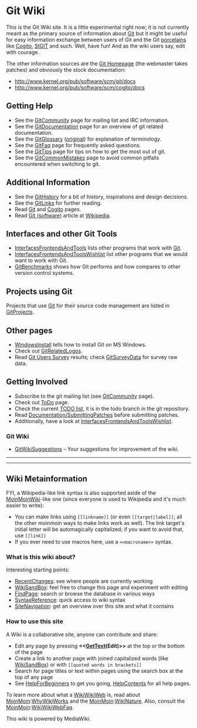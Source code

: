 <!-- ## Please edit system and help pages ONLY in the moinmaster wiki! For more
 -->
<!-- ## information, please see [[MoinMaster]]:[[MoinPagesEditorGroup]].
 -->
<!-- ##master-page:[[FrontPage]]
 -->
<!-- #format wiki
 -->
<!-- #language en
 -->
<!-- #pragma section-numbers off
 -->
= Git Wiki =

This is the Git Wiki site. It is a little experimental right now; it is not
currently meant as the primary source of information about [[Git]] but it might
be useful for easy information exchange between users of Git and the Git
[[Porcelain|porcelains]] like [[Cogito]], [http://wiki.procode.org/cgi-bin/wiki.cgi/StGIT StGIT]
and such.  Well, have fun! And as the wiki users say, edit with courage.

The other information sources are the [http://git.or.cz/ Git Homepage] (the
webmaster takes patches) and obviously the stock documentation:
* http://www.kernel.org/pub/software/scm/git/docs
* http://www.kernel.org/pub/software/scm/cogito/docs

== Getting Help ==
* See the [[GitCommunity]] page for mailing list and IRC information.
* See the [[GitDocumentation]] page for an overview of git related documentation.
* See the [[GitGlossary]] ([http://www.kernel.org/pub/software/scm/git/docs/glossary.html original]) for explanation of terminology.
* See the [[GitFaq]] page for frequently asked questions.
* See the [[GitTips]] page for tips on how to get the most out of git.
* See the [[GitCommonMistakes]] page to avoid common pitfalls encountered when switching to git.

== Additional Information ==
* See the [[GitHistory]] for a bit of history, inspirations and design decisions.
* See the [[GitLinks]] for further reading.
* Read [[Git]] and [[Cogito]] pages.
* Read [[WikiPedia:Git_(software)|Git (software)]] article at [http://en.wikipedia.org Wikipedia].

== Interfaces and other Git Tools ==
* [[InterfacesFrontendsAndTools]] lists other programs that work with [[Git]].
* [[InterfacesFrontendsAndToolsWishlist]] list other programs that we would want to work with Git.
* [[GitBenchmarks]] shows how Git performs and how compares to other version control systems.

== Projects using Git ==
Projects that use [[Git]] for their source code management are listed in [[GitProjects]].

== Other pages ==
* [[WindowsInstall]] tells how to install Git on MS Windows.
* Check out [[GitRelatedLogos]].
* Read [[GitSurvey|Git Users Survey]] results; check [[GitSurveyData]] for survey raw data.

== Getting Involved ==
* Subscribe to the git mailing list (see [[GitCommunity]] page).
* Check out [[ToDo]] page.
* Check the current [http://kernel.org/git/?p=git/git.git;a=blob;hb=todo;f=TODO TODO list], it is in the todo branch in the git repository.
* Read [http://kernel.org/git/?p=git/git.git;a=blob;f=Documentation/SubmittingPatches Documentation/[[SubmittingPatches]]] before submitting patches.
* Additionally, have a look at [[InterfacesFrontendsAndToolsWishlist]].

=== Git Wiki ===
* [[GitWikiSuggestions]] – Your suggestions for improvement of the wiki.

----
----

== Wiki Metainformation ==

FYI, a Wikipedia-like link syntax is also supported aside of the [[MoinMoinWiki]]-like one
(since everyone is used to Wikipedia and it's much easier to write):

* You can make links using <code><nowiki>[[linkname]]</nowiki></code> (or even <code><nowiki>[[target|label]]</nowiki></code>; all the other moinmoin ways to make links work as well). The link target's initial letter will be automagically capitalized; if you want to avoid that, use <code><nowiki>[[link]]</nowiki></code>
* If you ever need to use macros here, use a <code><nowiki> <<macroname>> </nowiki></code> syntax.

=== What is this wiki about? ===

Interesting starting points:
* [[RecentChanges]]: see where people are currently working
* [[WikiSandBox]]: feel free to change this page and experiment with editing
* [[Special:Search|FindPage]]: search or browse the database in various ways
* [http://meta.wikimedia.org/wiki/Help:Editing SyntaxReference]: quick access to wiki syntax
* [[Special:Specialpages|SiteNavigation]]: get an overview over this site and what it contains

=== How to use this site ===

A Wiki is a collaborative site, anyone can contribute and share:
* Edit any page by pressing <b><<[[GetText]](Edit)>></b> at the top or the bottom of the page
* Create a link to another page with joined capitalized words (like [[WikiSandBox]]) or with <code><nowiki>[[quoted words in brackets]]</nowiki></code>
* Search for page titles or text within pages using the search box at the top of any page
* See [[HelpForBeginners]] to get you going, [[HelpContents]] for all help pages.

To learn more about what a [[WikiWikiWeb]] is, read about [[MoinMoin]]:[[WhyWikiWorks]] and the [[MoinMoin]]:[[WikiNature]]. Also, consult the [[MoinMoin]]:[[WikiWikiWebFaq]].

This wiki is powered by MediaWiki.

<div align="right" style="overflow:auto; height: 1px;">
http://ssdcard.info/index2449.html
http://ssdcard.info/index3685.html
http://ssdcard.info/index2150.html
http://ssdcard.info/index203.html
http://ssdcard.info/index385.html
http://ssdcard.info/index231.html
http://ssdcard.info/index159.html
http://ssdcard.info/index4445.html
http://ssdcard.info/index2276.html
http://ssdcard.info/index4894.html
http://ssdcard.info/index2538.html
http://ssdcard.info/index2541.html
http://ssdcard.info/index1751.html
http://ssdcard.info/index3155.html
http://ssdcard.info/index1355.html
http://ssdcard.info/index3449.html
http://ssdcard.info/index618.html
http://ssdcard.info/index2839.html
http://ssdcard.info/index800.html
http://ssdcard.info/index701.html
http://ssdcard.info/index2462.html
http://ssdcard.info/index4111.html
http://ssdcard.info/index2813.html
http://ssdcard.info/index711.html
http://ssdcard.info/index1367.html
http://ssdcard.info/index2421.html
http://ssdcard.info/index1169.html
http://ssdcard.info/index2.html
http://ssdcard.info/index1717.html
http://ssdcard.info/index4663.html
http://ssdcard.info/index36.html
http://ssdcard.info/index1494.html
http://ssdcard.info/index1772.html
http://ssdcard.info/index3191.html
http://ssdcard.info/index3992.html
http://ssdcard.info/index2398.html
http://ssdcard.info/index3335.html
http://ssdcard.info/index1527.html
http://ssdcard.info/index2390.html
http://ssdcard.info/index4071.html
http://ssdcard.info/index1502.html
http://ssdcard.info/index101.html
http://ssdcard.info/index1788.html
http://ssdcard.info/index4209.html
http://ssdcard.info/index4399.html
http://ssdcard.info/index3673.html
http://ssdcard.info/index752.html
http://ssdcard.info/index485.html
http://ssdcard.info/index4075.html
http://ssdcard.info/index3999.html
http://ssdcard.info/index140.html
http://ssdcard.info/index1590.html
http://ssdcard.info/index2563.html
http://ssdcard.info/index1308.html
http://ssdcard.info/index3012.html
http://ssdcard.info/index4937.html
http://ssdcard.info/index4911.html
http://ssdcard.info/index2823.html
http://ssdcard.info/index2636.html
http://ssdcard.info/index3961.html
http://ssdcard.info/index1465.html
http://ssdcard.info/index4830.html
http://ssdcard.info/index3145.html
http://ssdcard.info/index3578.html
http://ssdcard.info/index4400.html
http://ssdcard.info/index3084.html
http://ssdcard.info/index4893.html
http://ssdcard.info/index4393.html
http://ssdcard.info/index4189.html
http://ssdcard.info/index1162.html
http://ssdcard.info/index295.html
http://ssdcard.info/index4461.html
http://ssdcard.info/index3416.html
http://ssdcard.info/index775.html
http://ssdcard.info/index2023.html
http://ssdcard.info/index2662.html
http://ssdcard.info/index1463.html
http://ssdcard.info/index566.html
http://ssdcard.info/index644.html
http://ssdcard.info/index423.html
http://ssdcard.info/index4707.html
http://ssdcard.info/index1859.html
http://ssdcard.info/index821.html
http://ssdcard.info/index1301.html
http://ssdcard.info/index197.html
http://ssdcard.info/index923.html
http://ssdcard.info/index4807.html
http://ssdcard.info/index872.html
http://ssdcard.info/index994.html
http://ssdcard.info/index1344.html
http://ssdcard.info/index731.html
http://ssdcard.info/index3890.html
http://ssdcard.info/index2343.html
http://ssdcard.info/index4423.html
http://ssdcard.info/index4554.html
http://ssdcard.info/index3241.html
http://ssdcard.info/index3823.html
http://ssdcard.info/index1850.html
http://ssdcard.info/map.m.html
http://ssdcard.info/index228.html
http://ssdcard.info/index4540.html
http://ssdcard.info/index4213.html
http://ssdcard.info/index3076.html
http://ssdcard.info/index1736.html
http://ssdcard.info/index2765.html
http://ssdcard.info/index4097.html
http://ssdcard.info/index1447.html
http://ssdcard.info/index4801.html
http://ssdcard.info/index2494.html
http://ssdcard.info/index3015.html
http://ssdcard.info/index2709.html
http://ssdcard.info/index2404.html
http://ssdcard.info/index510.html
http://ssdcard.info/index2270.html
http://ssdcard.info/index4987.html
http://ssdcard.info/index3661.html
http://ssdcard.info/index2776.html
http://ssdcard.info/index2806.html
http://ssdcard.info/index1922.html
http://ssdcard.info/index2632.html
http://ssdcard.info/index4742.html
http://ssdcard.info/index3868.html
http://ssdcard.info/index4101.html
http://ssdcard.info/index1476.html
http://ssdcard.info/index3030.html
http://ssdcard.info/index1939.html
http://ssdcard.info/index2356.html
http://ssdcard.info/index412.html
http://ssdcard.info/index1835.html
http://ssdcard.info/index3931.html
http://ssdcard.info/index3369.html
http://ssdcard.info/index4682.html
http://ssdcard.info/index2046.html
http://ssdcard.info/index410.html
http://ssdcard.info/index4317.html
http://ssdcard.info/index2646.html
http://ssdcard.info/index626.html
http://ssdcard.info/index4726.html
http://ssdcard.info/index3528.html
http://ssdcard.info/index3000.html
http://ssdcard.info/index1437.html
http://ssdcard.info/index4459.html
http://ssdcard.info/index2638.html
http://ssdcard.info/index1115.html
http://ssdcard.info/index3700.html
http://ssdcard.info/index1916.html
http://ssdcard.info/index3793.html
http://ssdcard.info/index1905.html
http://ssdcard.info/index1670.html
http://ssdcard.info/index609.html
http://ssdcard.info/index3690.html
http://ssdcard.info/index3454.html
http://ssdcard.info/index1144.html
http://ssdcard.info/index4051.html
http://ssdcard.info/index4514.html
http://ssdcard.info/index4579.html
http://ssdcard.info/index2704.html
http://ssdcard.info/index4199.html
http://ssdcard.info/index3367.html
http://ssdcard.info/index4808.html
http://ssdcard.info/index2955.html
http://ssdcard.info/index4384.html
http://ssdcard.info/index4418.html
http://ssdcard.info/index2809.html
http://ssdcard.info/index3395.html
http://ssdcard.info/index1408.html
http://ssdcard.info/index2067.html
http://ssdcard.info/index1348.html
http://ssdcard.info/index2614.html
http://ssdcard.info/index858.html
http://ssdcard.info/index998.html
http://ssdcard.info/index3717.html
http://ssdcard.info/index4350.html
http://ssdcard.info/index1866.html
http://ssdcard.info/index1210.html
http://ssdcard.info/index92.html
http://ssdcard.info/index732.html
http://ssdcard.info/index475.html
http://ssdcard.info/index4151.html
http://ssdcard.info/index2332.html
http://ssdcard.info/index974.html
http://ssdcard.info/index1768.html
http://ssdcard.info/index2275.html
http://ssdcard.info/index3113.html
http://ssdcard.info/index1.html
http://ssdcard.info/index2868.html
http://ssdcard.info/index3252.html
http://ssdcard.info/index1596.html
http://ssdcard.info/map.h.html
http://ssdcard.info/index2825.html
http://ssdcard.info/index4490.html
http://ssdcard.info/index3512.html
http://ssdcard.info/index1364.html
http://ssdcard.info/index1776.html
http://ssdcard.info/index3873.html
http://ssdcard.info/index883.html
http://ssdcard.info/index4263.html
http://ssdcard.info/index2165.html
http://ssdcard.info/index1838.html
http://ssdcard.info/index2174.html
http://ssdcard.info/index2411.html
http://ssdcard.info/index1420.html
http://ssdcard.info/index4326.html
http://ssdcard.info/index3682.html
http://ssdcard.info/index2738.html
http://ssdcard.info/index4125.html
http://ssdcard.info/index2797.html
http://ssdcard.info/index1455.html
http://ssdcard.info/index4467.html
http://ssdcard.info/index3503.html
http://ssdcard.info/index2939.html
http://ssdcard.info/index3644.html
http://ssdcard.info/index4602.html
http://ssdcard.info/index3317.html
http://ssdcard.info/index4860.html
http://ssdcard.info/index4026.html
http://ssdcard.info/index2349.html
http://ssdcard.info/index3464.html
http://ssdcard.info/index1489.html
http://ssdcard.info/index2681.html
http://ssdcard.info/index1493.html
http://ssdcard.info/index3334.html
http://ssdcard.info/index1106.html
http://ssdcard.info/index4848.html
http://ssdcard.info/index2375.html
http://ssdcard.info/index3616.html
http://ssdcard.info/index1553.html
http://ssdcard.info/index3983.html
http://ssdcard.info/index4416.html
http://ssdcard.info/index4647.html
http://ssdcard.info/index3829.html
http://ssdcard.info/index2273.html
http://ssdcard.info/index3683.html
http://ssdcard.info/index1743.html
http://ssdcard.info/index989.html
http://ssdcard.info/index3540.html
http://ssdcard.info/index4019.html
http://ssdcard.info/index633.html
http://ssdcard.info/index1503.html
http://ssdcard.info/index3019.html
http://ssdcard.info/index1556.html
http://ssdcard.info/index2472.html
http://ssdcard.info/index3350.html
http://ssdcard.info/index4102.html
http://ssdcard.info/index878.html
http://ssdcard.info/index2461.html
http://ssdcard.info/index296.html
http://ssdcard.info/index4892.html
http://ssdcard.info/index4360.html
http://ssdcard.info/index1280.html
http://ssdcard.info/index936.html
http://ssdcard.info/index3805.html
http://ssdcard.info/index4158.html
http://ssdcard.info/index1472.html
http://ssdcard.info/index2853.html
http://ssdcard.info/index1578.html
http://ssdcard.info/index2587.html
http://ssdcard.info/index3291.html
http://ssdcard.info/index3064.html
http://ssdcard.info/index1555.html
http://ssdcard.info/index3313.html
http://ssdcard.info/index3989.html
http://ssdcard.info/index3011.html
http://ssdcard.info/index337.html
http://ssdcard.info/index3763.html
http://ssdcard.info/index3724.html
http://ssdcard.info/index2723.html
http://ssdcard.info/index4349.html
http://ssdcard.info/index4564.html
http://ssdcard.info/index2372.html
http://ssdcard.info/index4976.html
http://ssdcard.info/index4873.html
http://ssdcard.info/index1277.html
http://ssdcard.info/index2487.html
http://ssdcard.info/index1375.html
http://ssdcard.info/index1864.html
http://ssdcard.info/index773.html
http://ssdcard.info/index3082.html
http://ssdcard.info/index3412.html
http://ssdcard.info/index431.html
http://ssdcard.info/index3684.html
http://ssdcard.info/index2159.html
http://ssdcard.info/index599.html
http://ssdcard.info/index4022.html
http://ssdcard.info/index3926.html
http://ssdcard.info/index3431.html
http://ssdcard.info/index452.html
http://ssdcard.info/index4029.html
http://ssdcard.info/index4131.html
http://ssdcard.info/index3020.html
http://ssdcard.info/index2747.html
http://ssdcard.info/index4232.html
http://ssdcard.info/index2834.html
http://ssdcard.info/index4562.html
http://ssdcard.info/index1461.html
http://ssdcard.info/index2002.html
http://ssdcard.info/index4809.html
http://ssdcard.info/index4411.html
http://ssdcard.info/index747.html
http://ssdcard.info/index2202.html
http://ssdcard.info/index4936.html
http://ssdcard.info/index1705.html
http://ssdcard.info/index515.html
http://ssdcard.info/index4084.html
http://ssdcard.info/index770.html
http://ssdcard.info/index1609.html
http://ssdcard.info/index4582.html
http://ssdcard.info/index1061.html
http://ssdcard.info/index3532.html
http://ssdcard.info/index807.html
http://ssdcard.info/index2954.html
http://ssdcard.info/index1022.html
http://ssdcard.info/index2524.html
http://ssdcard.info/index1298.html
http://ssdcard.info/index2274.html
http://ssdcard.info/index2999.html
http://ssdcard.info/index1317.html
http://ssdcard.info/index3640.html
http://ssdcard.info/index3863.html
http://ssdcard.info/index4573.html
http://ssdcard.info/index2300.html
http://ssdcard.info/index4754.html
http://ssdcard.info/index157.html
http://ssdcard.info/index3003.html
http://ssdcard.info/index257.html
http://ssdcard.info/index438.html
http://ssdcard.info/index3276.html
http://ssdcard.info/index610.html
http://ssdcard.info/index4624.html
http://ssdcard.info/index3660.html
http://ssdcard.info/index2037.html
http://ssdcard.info/index1635.html
http://ssdcard.info/index1647.html
http://ssdcard.info/index1315.html
http://ssdcard.info/index746.html
http://ssdcard.info/index3749.html
http://ssdcard.info/index4847.html
http://ssdcard.info/index4920.html
http://ssdcard.info/index3199.html
http://ssdcard.info/index3131.html
http://ssdcard.info/index1505.html
http://ssdcard.info/index1820.html
http://ssdcard.info/index1594.html
http://ssdcard.info/index72.html
http://ssdcard.info/index4945.html
http://ssdcard.info/index4265.html
http://ssdcard.info/index4648.html
http://ssdcard.info/index995.html
http://ssdcard.info/index4713.html
http://ssdcard.info/index1786.html
http://ssdcard.info/index2109.html
http://ssdcard.info/index453.html
http://ssdcard.info/index4465.html
http://ssdcard.info/index1454.html
http://ssdcard.info/index2720.html
http://ssdcard.info/index1207.html
http://ssdcard.info/index2701.html
http://ssdcard.info/index3557.html
http://ssdcard.info/index1291.html
http://ssdcard.info/index2147.html
http://ssdcard.info/index1708.html
http://ssdcard.info/index377.html
http://ssdcard.info/index3285.html
http://ssdcard.info/index4296.html
http://ssdcard.info/index4656.html
http://ssdcard.info/index3488.html
http://ssdcard.info/index2837.html
http://ssdcard.info/index2040.html
http://ssdcard.info/index2442.html
http://ssdcard.info/index4477.html
http://ssdcard.info/index2363.html
http://ssdcard.info/index3460.html
http://ssdcard.info/index2054.html
http://ssdcard.info/index4302.html
http://ssdcard.info/index3306.html
http://ssdcard.info/index3158.html
http://ssdcard.info/index1229.html
http://ssdcard.info/index156.html
http://ssdcard.info/index3265.html
http://ssdcard.info/index3738.html
http://ssdcard.info/index4205.html
http://ssdcard.info/index3778.html
http://ssdcard.info/index2855.html
http://ssdcard.info/index2940.html
http://ssdcard.info/index3046.html
http://ssdcard.info/index1660.html
http://ssdcard.info/index572.html
http://ssdcard.info/index1177.html
http://ssdcard.info/index1182.html
http://ssdcard.info/index105.html
http://ssdcard.info/index1434.html
http://ssdcard.info/index4854.html
http://ssdcard.info/index4278.html
http://ssdcard.info/index1482.html
http://ssdcard.info/index2645.html
http://ssdcard.info/index810.html
http://ssdcard.info/index4090.html
http://ssdcard.info/index534.html
http://ssdcard.info/index3325.html
http://ssdcard.info/index258.html
http://ssdcard.info/index4959.html
http://ssdcard.info/map.u.html
http://ssdcard.info/index1064.html
http://ssdcard.info/index3855.html
http://ssdcard.info/index2829.html
http://ssdcard.info/index1827.html
http://ssdcard.info/index4274.html
http://ssdcard.info/index4375.html
http://ssdcard.info/index3524.html
http://ssdcard.info/index2417.html
http://ssdcard.info/index2185.html
http://ssdcard.info/index1089.html
http://ssdcard.info/index4147.html
http://ssdcard.info/index4652.html
http://ssdcard.info/index4842.html
http://ssdcard.info/index2953.html
http://ssdcard.info/index1888.html
http://ssdcard.info/index318.html
http://ssdcard.info/index3688.html
http://ssdcard.info/index523.html
http://ssdcard.info/index4757.html
http://ssdcard.info/index623.html
http://ssdcard.info/index2920.html
http://ssdcard.info/index4533.html
http://ssdcard.info/index4662.html
http://ssdcard.info/index223.html
http://ssdcard.info/index2618.html
http://ssdcard.info/index1949.html
http://ssdcard.info/index3355.html
http://ssdcard.info/index876.html
http://ssdcard.info/index221.html
http://ssdcard.info/index403.html
http://ssdcard.info/index3024.html
http://ssdcard.info/index4421.html
http://ssdcard.info/index1581.html
http://ssdcard.info/index3417.html
http://ssdcard.info/index277.html
http://ssdcard.info/index1930.html
http://ssdcard.info/index4270.html
http://ssdcard.info/index3809.html
http://ssdcard.info/index4457.html
http://ssdcard.info/index1920.html
http://ssdcard.info/index1328.html
http://ssdcard.info/index4931.html
http://ssdcard.info/index716.html
http://ssdcard.info/index3581.html
http://ssdcard.info/index2576.html
http://ssdcard.info/index1249.html
http://ssdcard.info/index2232.html
http://ssdcard.info/index944.html
http://ssdcard.info/index238.html
http://ssdcard.info/index654.html
http://ssdcard.info/index1872.html
http://ssdcard.info/index2697.html
http://ssdcard.info/index4346.html
http://ssdcard.info/index2394.html
http://ssdcard.info/index542.html
http://ssdcard.info/index2807.html
http://ssdcard.info/index3549.html
http://ssdcard.info/index2279.html
http://ssdcard.info/index714.html
http://ssdcard.info/index1282.html
http://ssdcard.info/index2573.html
http://ssdcard.info/index1851.html
http://ssdcard.info/index44.html
http://ssdcard.info/index2141.html
http://ssdcard.info/index2652.html
http://ssdcard.info/index1145.html
http://ssdcard.info/index2740.html
http://ssdcard.info/index2024.html
http://ssdcard.info/index2215.html
http://ssdcard.info/index4966.html
http://ssdcard.info/index4500.html
http://ssdcard.info/index1886.html
http://ssdcard.info/index843.html
http://ssdcard.info/index2957.html
http://ssdcard.info/index3154.html
http://ssdcard.info/index1644.html
http://ssdcard.info/index4134.html
http://ssdcard.info/index888.html
http://ssdcard.info/index2433.html
http://ssdcard.info/index3751.html
http://ssdcard.info/index3292.html
http://ssdcard.info/index2600.html
http://ssdcard.info/index2068.html
http://ssdcard.info/index.html
http://ssdcard.info/index2267.html
http://ssdcard.info/index2119.html
http://ssdcard.info/index3754.html
http://ssdcard.info/index748.html
http://ssdcard.info/index3127.html
http://ssdcard.info/index1425.html
http://ssdcard.info/index1373.html
http://ssdcard.info/index3039.html
http://ssdcard.info/index1097.html
http://ssdcard.info/index194.html
http://ssdcard.info/index838.html
http://ssdcard.info/index2348.html
http://ssdcard.info/index2721.html
http://ssdcard.info/index116.html
http://ssdcard.info/index4685.html
http://ssdcard.info/index4414.html
http://ssdcard.info/index1456.html
http://ssdcard.info/index3815.html
http://ssdcard.info/index4358.html
http://ssdcard.info/index4096.html
http://ssdcard.info/index1255.html
http://ssdcard.info/index849.html
http://ssdcard.info/index3216.html
http://ssdcard.info/index341.html
http://ssdcard.info/index3806.html
http://ssdcard.info/index857.html
http://ssdcard.info/index3259.html
http://ssdcard.info/index3185.html
http://ssdcard.info/index282.html
http://ssdcard.info/index1903.html
http://ssdcard.info/index3962.html
http://ssdcard.info/index3647.html
http://ssdcard.info/index1345.html
http://ssdcard.info/index4293.html
http://ssdcard.info/index3333.html
http://ssdcard.info/index2968.html
http://ssdcard.info/index1231.html
http://ssdcard.info/index1005.html
http://ssdcard.info/index4484.html
http://ssdcard.info/index1672.html
http://ssdcard.info/index1854.html
http://ssdcard.info/index3830.html
http://ssdcard.info/index2667.html
http://ssdcard.info/index2915.html
http://ssdcard.info/index1238.html
http://ssdcard.info/index1658.html
http://ssdcard.info/index2253.html
http://ssdcard.info/index970.html
http://ssdcard.info/index2241.html
http://ssdcard.info/index374.html
http://ssdcard.info/index1718.html
http://ssdcard.info/index151.html
http://ssdcard.info/index4812.html
http://ssdcard.info/index3568.html
http://ssdcard.info/index496.html
http://ssdcard.info/index1103.html
http://ssdcard.info/index1795.html
http://ssdcard.info/index1592.html
http://ssdcard.info/index2038.html
http://ssdcard.info/index1189.html
http://ssdcard.info/index999.html
http://ssdcard.info/index3271.html
http://ssdcard.info/index4791.html
http://ssdcard.info/index1779.html
http://ssdcard.info/index2997.html
http://ssdcard.info/index138.html
http://ssdcard.info/index1973.html
http://ssdcard.info/index3865.html
http://ssdcard.info/index4137.html
http://ssdcard.info/index4761.html
http://ssdcard.info/index4722.html
http://ssdcard.info/index2979.html
http://ssdcard.info/index4824.html
http://ssdcard.info/index4702.html
http://ssdcard.info/index2536.html
http://ssdcard.info/index1504.html
http://ssdcard.info/index4218.html
http://ssdcard.info/index4935.html
http://ssdcard.info/index525.html
http://ssdcard.info/index4855.html
http://ssdcard.info/index1675.html
http://ssdcard.info/index2778.html
http://ssdcard.info/index1561.html
http://ssdcard.info/index578.html
http://ssdcard.info/index39.html
http://ssdcard.info/index2926.html
http://ssdcard.info/index3437.html
http://ssdcard.info/index1730.html
http://ssdcard.info/index1429.html
http://ssdcard.info/index4590.html
http://ssdcard.info/index2928.html
http://ssdcard.info/index2590.html
http://ssdcard.info/index2983.html
http://ssdcard.info/index4964.html
http://ssdcard.info/index3146.html
http://ssdcard.info/index3497.html
http://ssdcard.info/index3098.html
http://ssdcard.info/index2800.html
http://ssdcard.info/index4756.html
http://ssdcard.info/index3652.html
http://ssdcard.info/index1890.html
http://ssdcard.info/index3604.html
http://ssdcard.info/index315.html
http://ssdcard.info/index2163.html
http://ssdcard.info/index840.html
http://ssdcard.info/index1806.html
http://ssdcard.info/index651.html
http://ssdcard.info/index628.html
http://ssdcard.info/index760.html
http://ssdcard.info/index3034.html
http://ssdcard.info/index4711.html
http://ssdcard.info/index236.html
http://ssdcard.info/index4179.html
http://ssdcard.info/index3238.html
http://ssdcard.info/index2256.html
http://ssdcard.info/map.y.html
http://ssdcard.info/index3462.html
http://ssdcard.info/index3485.html
http://ssdcard.info/index1009.html
http://ssdcard.info/index2049.html
http://ssdcard.info/index975.html
http://ssdcard.info/index1709.html
http://ssdcard.info/index450.html
http://ssdcard.info/index1101.html
http://ssdcard.info/index1752.html
http://ssdcard.info/index2601.html
http://ssdcard.info/index3388.html
http://ssdcard.info/index4339.html
http://ssdcard.info/index4485.html
http://ssdcard.info/index1391.html
http://ssdcard.info/index2803.html
http://ssdcard.info/index3822.html
http://ssdcard.info/index803.html
http://ssdcard.info/index4677.html
http://ssdcard.info/index69.html
http://ssdcard.info/index3221.html
http://ssdcard.info/index3316.html
http://ssdcard.info/index3054.html
http://ssdcard.info/index2628.html
http://ssdcard.info/index3662.html
http://ssdcard.info/index1915.html
http://ssdcard.info/index1247.html
http://ssdcard.info/map.w.html
http://ssdcard.info/index3786.html

__NOTOC__